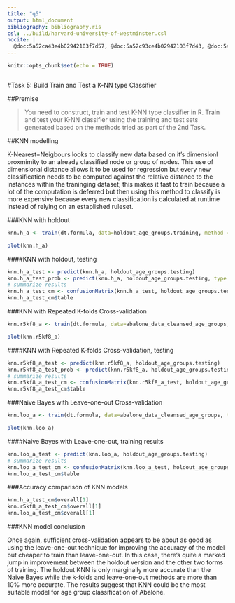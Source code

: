 ```yaml
---
title: "q5"
output: html_document
bibliography: bibliography.ris
csl: ../build/harvard-university-of-westminster.csl
nocite: | 
  @doc:5a52ca43e4b02942103f7d57, @doc:5a52c93ce4b02942103f7d43, @doc:5a5192fbe4b02942103f2d47, @doc:5a4f0c37e4b09d5cea02c23b, @doc:5a4edbf5e4b0ac315a55bfc7, @doc:5a4ec6f3e4b020410252c182, @doc:5a4ec56ae4b0062b162abbf0, @doc:5a4ec538e4b0ac315a55beae, @doc:5a4ec430e4b09d5cea02bd9c, @doc:5a4eba0ee4b020410252c08d, @doc:5a4e5a3ae4b09d5cea02a9a9, @doc:5a4db356e4b0ac315a5583fc, @doc:5a4db301e4b0c2a8b20cd934, @doc:5a4db27ee4b0c2a8b20cd927, @doc:5a4da870e4b0c2a8b20cd807, @doc:5a4c434ae4b0204102524624, @doc:5a4c3ba6e4b0ac315a552aac, @doc:5a4c3b69e4b0ac315a552aa8, @doc:5a4c395ce4b0c2a8b20c9406, @doc:5a4c2612e4b01d3b9773f835, @doc:5a4c1f06e4b0c2a8b20c917c, @doc:5a4bd8d3e4b09d5cea022500, @doc:5a4bd7bbe4b0062b162a30a0, @doc:5a4b8c54e4b09d5cea020a62, @doc:5a4b8c05e4b0c2a8b20c5456, @doc:5a4b82e4e4b0062b162a126c, @doc:5a458a17e4b022cc4f774122, @doc:5a458724e4b000cfec287c20, @doc:5a4582c4e4b02eb8a444a227, @doc:5a458258e4b022cc4f773fdd, @doc:5a457f22e4b022cc4f773f51, @doc:5a457cf1e4b06a7ca331608d
---
```


```r
knitr::opts_chunk$set(echo = TRUE)
```


```r
```

<section>

#Task 5: Build Train and Test a K-NN type Classifier

##Premise

>You need to construct, train and test K-NN type classifier in R. Train and test your K-NN classifier using the training and test sets generated based on the methods tried as part of the 2nd Task.

<!--
• Building of K-NN type classifier in R 4
• Training of K-NN type classifier in R 5
• Testing of K-NN type classifier in R 6
-->

##KNN modelling

K-Nearest=Neigbours looks to classify new data based on it's dimensionl proxmimity to an already classified node or group of nodes. This use of dimensional distance allows it to be used for regression but every new classification needs to be computed against the relative distance to the instances within the traninging dataset; this makes it fast to train because a lot of the computation is deferred but then using this method to classify is more expensive because every new classification is calculated at runtime instead of relying on an estaplished ruleset.

###KNN with holdout

```r
knn.h_a <- train(dt.formula, data=holdout_age_groups.training, method = "knn")
```

```r
plot(knn.h_a)
```

####KNN with holdout, testing

```r
knn.h_a_test <- predict(knn.h_a, holdout_age_groups.testing)
knn.h_a_test_prob <- predict(knn.h_a, holdout_age_groups.testing, type = "prob")
# summarize results
knn.h_a_test_cm <- confusionMatrix(knn.h_a_test, holdout_age_groups.testing$age_group)
knn.h_a_test_cm$table
```

###KNN with Repeated K-folds Cross-validation

```r
knn.r5kf8_a <- train(dt.formula, data=abalone_data_cleansed_age_groups, trControl = cv.train_control_8_5, method = "knn")
```

```r
plot(knn.r5kf8_a)
```

####KNN with Repeated K-folds Cross-validation, testing

```r
knn.r5kf8_a_test <- predict(knn.r5kf8_a, holdout_age_groups.testing)
knn.r5kf8_a_test_prob <- predict(knn.r5kf8_a, holdout_age_groups.testing, type = "prob")
# summarize results
knn.r5kf8_a_test_cm <- confusionMatrix(knn.r5kf8_a_test, holdout_age_groups.testing$age_group)
knn.r5kf8_a_test_cm$table
```

###Naive Bayes with Leave-one-out Cross-validation

```r
knn.loo_a <- train(dt.formula, data=abalone_data_cleansed_age_groups, trControl = loocv.train_control, method="knn")
```

```r
plot(knn.loo_a)
```

####Naive Bayes with Leave-one-out, training results

```r
knn.loo_a_test <- predict(knn.loo_a, holdout_age_groups.testing)
# summarize results
knn.loo_a_test_cm <- confusionMatrix(knn.loo_a_test, holdout_age_groups.testing$age_group)
knn.loo_a_test_cm$table
```



###Accuracy comparison of KNN models

```r
knn.h_a_test_cm$overall[1]
knn.r5kf8_a_test_cm$overall[1]
knn.loo_a_test_cm$overall[1]
```

###KNN model conclusion

Once again, sufficient cross-validation appears to be about as good as using the leave-one-out technique for improving the accuracy of the model but cheaper to train than leave-one-out. In this case, there's quite a marked jump in improvement between the holdout version and the other two forms of training. The holdout KNN is only marginally more accurate than the Naive Bayes while the k-folds and leave-one-out methods are more than 10% more accurate. The results suggest that KNN could be the most suitable model for age group classification of Abalone.


</section>
